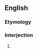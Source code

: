 ==English==

===Etymology===
{{rfe|en}}

===Interjection===
{{en-interj|head=[[damn]] [[your]] [[hide]]!}}

# {{lb|en|euphemistic|vulgar|swear word}} {{form of|en|Form|[[damn]] [[you]]}}